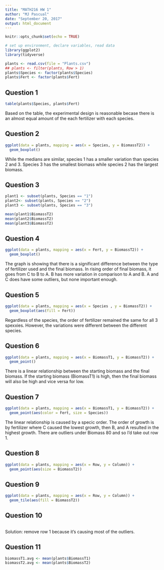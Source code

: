 ```yaml
---
title: "MATH216 HW 1"
author: "MJ Pascual"
date: "September 20, 2017"
output: html_document
---
```


```r
knitr::opts_chunk$set(echo = TRUE)
```

```r
# set up environment, declare variables, read data
library(ggplot2)
library(tidyverse)

plants <- read.csv(file = "Plants.csv")
## plants <- filter(plants, Row > 1)
plants$Species <- factor(plants$Species)
plants$Fert <- factor(plants$Fert)
```


## Question 1
```r
table(plants$Species, plants$Fert)
```

Based on the table, the experimental design is reasonable becase there is an almost equal amount of the each fertilizer with each species.

## Question 2

```r
ggplot(data = plants, mapping = aes(x = Species, y = BiomassT2)) + 
  geom_boxplot()
```

While the medians are similar, species 1 has a smaller variation than species 2 and 3. Species 3 has the smallest biomass while species 2 has the largest biomass. 


## Question 3

```r
plant1 <- subset(plants, Species == "1")
plant2<- subset(plants, Species == "2")
plant3 <- subset(plants, Species == "3")

mean(plant1$BiomassT2)
mean(plant2$BiomassT2)
mean(plant3$BiomassT2)
```

## Question 4

```r
ggplot(data = plants, mapping = aes(x = Fert, y = BiomassT2)) + 
  geom_boxplot()
```

The graph is showing that there is a significant difference between the type of fertilizer used and the final biomass. In rising order of final biomass, it goes from C to B to A. B has more variation in comparison to A and B. A and C does have some outliers, but none important enough.

## Question 5
```r
ggplot(data = plants, mapping = aes(x = Species , y = BiomassT2)) + 
  geom_boxplot(aes(fill = Fert))
```

Regardless of the species, the order of fertilizer remained the same for all 3 spexxies. However, the variations were different between the different species. 

## Question 6

```r
ggplot(data = plants, mapping = aes(x = BiomassT1, y = BiomassT2)) + 
  geom_point()
```

There is a linear relationship between the starting biomass and the final biomass. If the starting biomass (BiomassT1) is high, then the final biomass will also be high and vice versa for low. 

## Question 7

```r
ggplot(data = plants, mapping = aes(x = BiomassT1, y = BiomassT2)) + 
  geom_point(aes(color = Fert, size = Species))
```

The linear relationship is caused by a specic order. The order of growth is by fertilizer where C caused the lowest growth, then B, and A resulted in the highest growth. There are outliers under Biomass 80 and so I'd take out row 1.

## Question 8

```r
ggplot(data = plants, mapping = aes(x = Row, y = Column)) +
  geom_point(aes(size = BiomassT2))
```


## Question 9

```r
ggplot(data = plants, mapping = aes(x = Row, y = Column)) +
  geom_tile(aes(fill = BiomassT2))
```

## Question 10 
```r

```

Solution: remove row 1 because it's causing most of the outliers. 

## Question 11
```r
biomassT1.avg <- mean(plants$BiomassT1)
biomassT2.avg <- mean(plants$BiomassT2)

```
